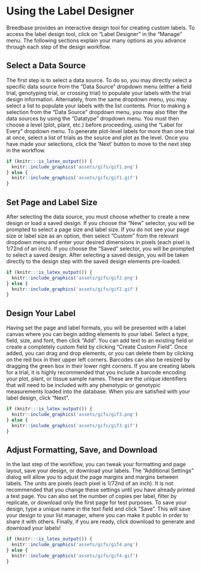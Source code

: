 # Using the Label Designer

Breedbase provides an interactive design tool for creating custom labels. To access the label design tool, click on “Label Designer” in the “Manage” menu. The following sections explain your many options as you advance through each step of the design workflow.

## Select a Data Source

The first step is to select a data source. To do so, you may directly select a specific data source from the "Data Source" dropdown menu (either a field trial, genotyping trial, or crossing trial) to populate your labels with the trial design information. Alternately, from the same dropdown menu, you may select a list to populate your labels with the list contents. Prior to making a selection from the "Data Source" dropdown menu, you may also filter the data sources by using the "Datatype" dropdown menu.
You must then choose a level (plot, plant, etc.) before proceeding, using the "Label for Every" dropdown menu. To generate plot-level labels for more than one trial at once, select a list of trials as the source and plot as the level. Once you have made your selections, click the 'Next' button to move to the next step in the workflow.

```r
if (knitr:::is_latex_output()) {
  knitr::include_graphics('assets/gifs/gif1.png')
} else {
  knitr::include_graphics('assets/gifs/gif1.gif')
}
```


## Set Page and Label Size

After selecting the data source, you must choose whether to create a new design or load a saved design. If you choose the "New" selector, you will be prompted to select a page size and label size.
If you do not see your page size or label size as an option, then select "Custom" from the relevant dropdown menu and enter your desired dimensions in pixels (each pixel is 1/72nd of an inch).
If you choose the "Saved" selector, you will be prompted to select a saved design. After selecting a saved design, you will be taken directly to the design step with the saved design elements pre-loaded.


```r
if (knitr:::is_latex_output()) {
  knitr::include_graphics('assets/gifs/gif2.png')
} else {
  knitr::include_graphics('assets/gifs/gif2.gif')
}
```


## Design Your Label

Having set the page and label formats, you will be presented with a label canvas where you can begin adding elements to your label. Select a type, field, size, and font, then click "Add".
You can add text to an existing field or create a completely custom field by clicking "Create Custom Field".
Once added, you can drag and drop elements, or you can delete them by clicking on the red box in their upper left corners.
Barcodes can also be resized by dragging the green box in their lower right corners.
If you are creating labels for a trial, it is highly recommended that you include a barcode encoding your plot, plant, or tissue sample names.
These are the unique identifiers that will need to be included with any phenotypic or genotypic measurements loaded into the database.
When you are satisfied with your label design, click "Next".

```r
if (knitr:::is_latex_output()) {
  knitr::include_graphics('assets/gifs/gif3.png')
} else {
  knitr::include_graphics('assets/gifs/gif3.gif')
}
```

## Adjust Formatting, Save, and Download

In the last step of the workflow, you can tweak your formatting and page layout, save your design, or download your labels.
The "Additional Settings" dialog will allow you to adjust the page margins and margins between labels. The units are pixels (each pixel is 1/72nd of an inch). It is not recommended that you change these settings until you have already printed a test page.
You can also set the number of copies per label, filter by replicate, or download only the first page for test purposes.
To save your design, type a unique name in the text field and click "Save". This will save your design to your list manager, where you can make it public in order to share it with others.
Finally, if you are ready, click download to generate and download your labels!
```r
if (knitr:::is_latex_output()) {
  knitr::include_graphics('assets/gifs/gif4.png')
} else {
  knitr::include_graphics('assets/gifs/gif4.gif')
}
```
